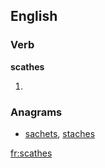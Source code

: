 ==English==

===Verb===
'''scathes'''

# {{third-person singular of|[[scathe]]}}

===Anagrams===
* [[sachets#English|sachets]], [[staches#English|staches]]

[[fr:scathes]]